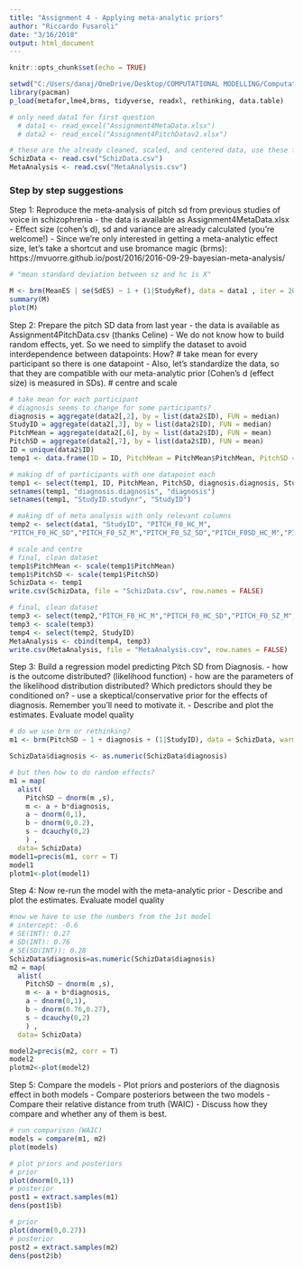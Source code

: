 ---
title: "Assignment 4 - Applying meta-analytic priors"
author: "Riccardo Fusaroli"
date: "3/16/2018"
output: html_document
---

```{r setup, include=FALSE}
knitr::opts_chunk$set(echo = TRUE)

setwd("C:/Users/danaj/OneDrive/Desktop/COMPUTATIONAL MODELLING/ComputationalModelling")
library(pacman)
p_load(metafor,lme4,brms, tidyverse, readxl, rethinking, data.table)

# only need data1 for first question
  # data1 <- read_excel("Assignment4MetaData.xlsx")
  # data2 <- read_excel("Assignment4PitchDatav2.xlsx")

# these are the already cleaned, scaled, and centered data, use these for the rest
SchizData <- read.csv("SchizData.csv")
MetaAnalysis <- read.csv("MetaAnalysis.csv")


```
### Step by step suggestions

Step 1: Reproduce the meta-analysis of pitch sd from previous studies of voice in schizophrenia
- the data is available as Assignment4MetaData.xlsx
- Effect size (cohen's d), sd and variance are already calculated (you're welcome!)
- Since we're only interested in getting a meta-analytic effect size, let's take a shortcut and use bromance magic (brms): https://mvuorre.github.io/post/2016/2016-09-29-bayesian-meta-analysis/

```{r}

# "mean standard deviation between sz and hc is X"

M <- brm(MeanES | se(SdES) ~ 1 + (1|StudyRef), data = data1 , iter = 2000, cores = 2, chain = 2)
summary(M)
plot(M)

```
Step 2: Prepare the pitch SD data from last year
- the data is available as Assignment4PitchData.csv (thanks Celine)
- We do not know how to build random effects, yet. So we need to simplify the dataset to avoid interdependence between datapoints: How? 
# take mean for every participant so there is one datapoint
- Also, let's standardize the data, so that they are compatible with our meta-analytic prior (Cohen's d (effect size) is measured in SDs).
# centre and scale

```{r}
# take mean for each participant
# diagnosis seems to change for some participants?
diagnosis = aggregate(data2[,2], by = list(data2$ID), FUN = median)
StudyID = aggregate(data2[,3], by = list(data2$ID), FUN = median)
PitchMean = aggregate(data2[,6], by = list(data2$ID), FUN = mean)
PitchSD = aggregate(data2[,7], by = list(data2$ID), FUN = mean)
ID = unique(data2$ID)
temp1 <- data.frame(ID = ID, PitchMean = PitchMean$PitchMean, PitchSD = PitchSD$PitchSD, ID = PitchMean$Group.1, diagnosis = diagnosis, StudyID = StudyID)

# making df of participants with one datapoint each
temp1 <- select(temp1, ID, PitchMean, PitchSD, diagnosis.diagnosis, StudyID.studynr)
setnames(temp1, "diagnosis.diagnosis", "diagnosis")
setnames(temp1, "StudyID.studynr", "StudyID")

# making df of meta analysis with only relevant columns
temp2 <- select(data1, "StudyID", "PITCH_F0_HC_M",
"PITCH_F0_HC_SD","PITCH_F0_SZ_M","PITCH_F0_SZ_SD","PITCH_F0SD_HC_M","PITCH_F0SD_HC_SD","PITCH_F0SD_SZ_M","PITCH_F0SD_SZ_SD","SdES", "MeanES")

# scale and centre
# final, clean dataset
temp1$PitchMean <- scale(temp1$PitchMean)
temp1$PitchSD <- scale(temp1$PitchSD)
SchizData <- temp1
write.csv(SchizData, file = "SchizData.csv", row.names = FALSE)

# final, clean dataset
temp3 <- select(temp2,"PITCH_F0_HC_M","PITCH_F0_HC_SD","PITCH_F0_SZ_M","PITCH_F0_SZ_SD","PITCH_F0SD_HC_M","PITCH_F0SD_HC_SD","PITCH_F0SD_SZ_M","PITCH_F0SD_SZ_SD","SdES", "MeanES")
temp3 <- scale(temp3)
temp4 <- select(temp2, StudyID)
MetaAnalysis <- cbind(temp4, temp3)
write.csv(MetaAnalysis, file = "MetaAnalysis.csv", row.names = FALSE)

```
Step 3: Build a regression model predicting Pitch SD from Diagnosis.
- how is the outcome distributed? (likelihood function)
- how are the parameters of the likelihood distribution distributed? Which predictors should they be conditioned on?
- use a skeptical/conservative prior for the effects of diagnosis. Remember you'll need to motivate it.
- Describe and plot the estimates. Evaluate model quality

```{r}
# do we use brm or rethinking?
m1 <- brm(PitchSD ~ 1 + diagnosis + (1|StudyID), data = SchizData, warmup = 2000, iter = 5000, cores = 2, chain = 2)

SchizData$diagnosis <- as.numeric(SchizData$diagnosis)

# but then how to do random effects?
m1 = map(
  alist(
    PitchSD ~ dnorm(m ,s),
    m <- a + b*diagnosis,
    a ~ dnorm(0,1), 
    b ~ dnorm(0,0.2),
    s ~ dcauchy(0,2)
    ) ,
  data= SchizData)
model1=precis(m1, corr = T)
model1
plotm1<-plot(model1)

```
Step 4: Now re-run the model with the meta-analytic prior
- Describe and plot the estimates. Evaluate model quality

```{r}

#now we have to use the numbers from the 1st model
# intercept: -0.6
# SE(INT): 0.27
# SD(INT): 0.76
# SE(SD(INT)): 0.28
SchizData$diagnosis=as.numeric(SchizData$diagnosis)
m2 = map(
  alist(
    PitchSD ~ dnorm(m ,s),
    m <- a + b*diagnosis,
    a ~ dnorm(0,1), 
    b ~ dnorm(0.76,0.27),
    s ~ dcauchy(0,2)
    ) ,
  data= SchizData)

model2=precis(m2, corr = T)
model2
plotm2<-plot(model2)

```
Step 5: Compare the models
- Plot priors and posteriors of the diagnosis effect in both models
- Compare posteriors between the two models
- Compare their relative distance from truth (WAIC)
- Discuss how they compare and whether any of them is best.

```{r}
# run comparison (WAIC)
models = compare(m1, m2)
plot(models)

# plot priors and posteriors
# prior
plot(dnorm(0,1))
# posterior
post1 = extract.samples(m1)
dens(post1$b)

# prior
plot(dnorm(0,0.27))
# posterior
post2 = extract.samples(m2)
dens(post2$b)

```


